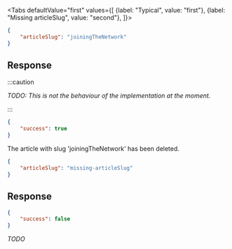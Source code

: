 <Tabs
    defaultValue="first"
    values={[
        {label: "Typical", value: "first"},
        {label: "Missing articleSlug", value: "second"},
    ]}>
<TabItem value="first">

```json
{
    "articleSlug": "joiningTheNetwork"
}
```

## Response

:::caution

*TODO: This is not the behaviour of the implementation at the moment.*

:::

```json
{
    "success": true
}
```

The article with slug 'joiningTheNetwork' has been deleted.

</TabItem>
<TabItem value="second">

```json
{
    "articleSlug": "missing-articleSlug"
}
```

## Response

```json
{
    "success": false
}
```

*TODO*

</TabItem>
</Tabs>
